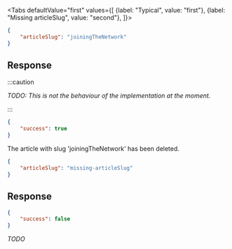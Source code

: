 <Tabs
    defaultValue="first"
    values={[
        {label: "Typical", value: "first"},
        {label: "Missing articleSlug", value: "second"},
    ]}>
<TabItem value="first">

```json
{
    "articleSlug": "joiningTheNetwork"
}
```

## Response

:::caution

*TODO: This is not the behaviour of the implementation at the moment.*

:::

```json
{
    "success": true
}
```

The article with slug 'joiningTheNetwork' has been deleted.

</TabItem>
<TabItem value="second">

```json
{
    "articleSlug": "missing-articleSlug"
}
```

## Response

```json
{
    "success": false
}
```

*TODO*

</TabItem>
</Tabs>
